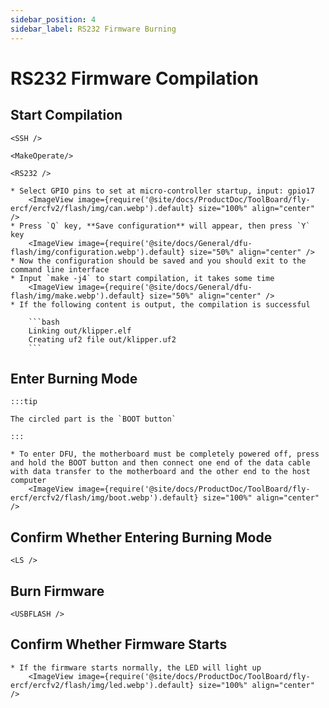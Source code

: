 ```yaml
---
sidebar_position: 4
sidebar_label: RS232 Firmware Burning
---
```




# RS232 Firmware Compilation

## Start Compilation

    <SSH />

    <MakeOperate/>

    <RS232 />

    * Select GPIO pins to set at micro-controller startup, input: gpio17
        <ImageView image={require('@site/docs/ProductDoc/ToolBoard/fly-ercf/ercfv2/flash/img/can.webp').default} size="100%" align="center" />
    * Press `Q` key, **Save configuration** will appear, then press `Y` key
        <ImageView image={require('@site/docs/General/dfu-flash/img/configuration.webp').default} size="50%" align="center" />
    * Now the configuration should be saved and you should exit to the command line interface
    * Input `make -j4` to start compilation, it takes some time
        <ImageView image={require('@site/docs/General/dfu-flash/img/make.webp').default} size="50%" align="center" />
    * If the following content is output, the compilation is successful

        ```bash
        Linking out/klipper.elf
        Creating uf2 file out/klipper.uf2
        ```


## Enter Burning Mode

    :::tip

    The circled part is the `BOOT button`

    :::

    * To enter DFU, the motherboard must be completely powered off, press and hold the BOOT button and then connect one end of the data cable with data transfer to the motherboard and the other end to the host computer
        <ImageView image={require('@site/docs/ProductDoc/ToolBoard/fly-ercf/ercfv2/flash/img/boot.webp').default} size="100%" align="center" />

## Confirm Whether Entering Burning Mode

    <LS />


## Burn Firmware 
    
    <USBFLASH />
    


## Confirm Whether Firmware Starts

    * If the firmware starts normally, the LED will light up
        <ImageView image={require('@site/docs/ProductDoc/ToolBoard/fly-ercf/ercfv2/flash/img/led.webp').default} size="100%" align="center" />
